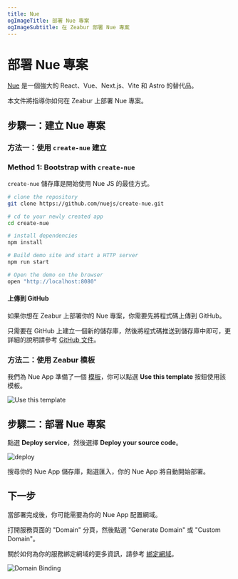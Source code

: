 ```yaml
---
title: Nue
ogImageTitle: 部署 Nue 專案
ogImageSubtitle: 在 Zeabur 部署 Nue 專案
---
```


# 部署 Nue 專案

[Nue](https://nuejs.org/) 是一個強大的 React、Vue、Next.js、Vite 和 Astro 的替代品。

本文件將指導你如何在 Zeabur 上部署 Nue 專案。

## 步驟一：建立 Nue 專案

### 方法一：使用 `create-nue` 建立

### Method 1: Bootstrap with `create-nue`

`create-nue` 儲存庫是開始使用 Nue JS 的最佳方式。

```bash
# clone the repository
git clone https://github.com/nuejs/create-nue.git

# cd to your newly created app
cd create-nue

# install dependencies
npm install

# Build demo site and start a HTTP server
npm run start

# Open the demo on the browser
open "http://localhost:8080"
```

#### 上傳到 GitHub

如果你想在 Zeabur 上部署你的 Nue 專案，你需要先將程式碼上傳到 GitHub。

只需要在 GitHub 上建立一個新的儲存庫，然後將程式碼推送到儲存庫中即可，更詳細的說明請參考 [GitHub 文件](https://docs.github.com/en/github/importing-your-projects-to-github/adding-an-existing-project-to-github-using-the-command-line)。

### 方法二：使用 Zeabur 模板

我們為 Nue App 準備了一個 [模板](https://github.com/zeabur/nuejs-template)，你可以點選 **Use this template** 按鈕使用該模板。

![Use this template](/guides/nodejs/nue/template.png)

## 步驟二：部署 Nue 專案

點選 **Deploy service**，然後選擇 **Deploy your source code**。

![deploy](/deploy/common/select-service.en-US.png)

搜尋你的 Nue App 儲存庫，點選匯入，你的 Nue App 將自動開始部署。

## 下一步

當部署完成後，你可能需要為你的 Nue App 配置網域。

打開服務頁面的 "Domain" 分頁，然後點選 "Generate Domain" 或 "Custom Domain"。

關於如何為你的服務綁定網域的更多資訊，請參考 [綁定網域](../deploy/domain-binding)。

![Domain Binding](/guides/nodejs/nue/domain.png)
